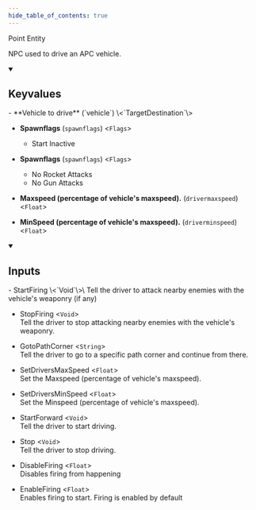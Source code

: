```yaml
---
hide_table_of_contents: true
---
```


<!---
!!!!!!
THIS PAGE IS AUTOGENERATED FROM GAME FGD DEFINITIONS!
DO NOT EDIT MANUALLY!
!!!!!!

In order to make edits, you can make an annotation file in /fgd_dump_overrides
-->


Point Entity

NPC used to drive an APC vehicle.

<details open>
<summary><h2>Keyvalues</h2></summary>
- **Vehicle to drive** (`vehicle`) \<`TargetDestination`\>

- **Spawnflags** (`spawnflags`) \<`Flags`\>
  - Start Inactive


- **Spawnflags** (`spawnflags`) \<`Flags`\>
  - No Rocket Attacks
  - No Gun Attacks


- **Maxspeed (percentage of vehicle's maxspeed).** (`drivermaxspeed`) \<`Float`\>

- **MinSpeed (percentage of vehicle's maxspeed).** (`driverminspeed`) \<`Float`\>


 </details>
<details open>
<summary><h2>Inputs</h2></summary>
- StartFiring \<`Void`\>\
Tell the driver to attack nearby enemies with the vehicle's weaponry (if any)

- StopFiring \<`Void`\>\
Tell the driver to stop attacking nearby enemies with the vehicle's weaponry.

- GotoPathCorner \<`String`\>\
Tell the driver to go to a specific path corner and continue from there.

- SetDriversMaxSpeed \<`Float`\>\
Set the Maxspeed (percentage of vehicle's maxspeed).

- SetDriversMinSpeed \<`Float`\>\
Set the Minspeed (percentage of vehicle's maxspeed).

- StartForward \<`Void`\>\
Tell the driver to start driving.

- Stop \<`Void`\>\
Tell the driver to stop driving.

- DisableFiring \<`Float`\>\
Disables firing from happening

- EnableFiring \<`Float`\>\
Enables firing to start. Firing is enabled by default


 </details>
